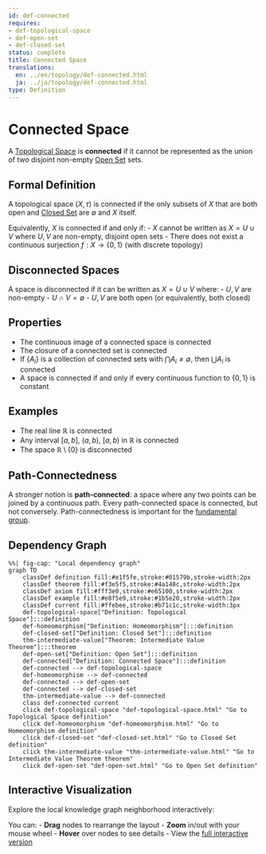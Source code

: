 ```yaml
---
id: def-connected
requires:
- def-topological-space
- def-open-set
- def-closed-set
status: complete
title: Connected Space
translations:
  en: ../en/topology/def-connected.html
  ja: ../ja/topology/def-connected.html
type: Definition
---
```


# Connected Space {#def-connected}

A [Topological Space](def-topological-space.qmd) is **connected** if it cannot be represented as the union of two disjoint non-empty [Open Set](def-open-set.qmd) sets.

## Formal Definition

A topological space $(X, \tau)$ is connected if the only subsets of $X$ that are both open and [Closed Set](def-closed-set.qmd) are $\emptyset$ and $X$ itself.

Equivalently, $X$ is connected if and only if:
- $X$ cannot be written as $X = U \cup V$ where $U, V$ are non-empty, disjoint open sets
- There does not exist a continuous surjection $f: X \to \{0, 1\}$ (with discrete topology)

## Disconnected Spaces

A space is disconnected if it can be written as $X = U \cup V$ where:
- $U, V$ are non-empty
- $U \cap V = \emptyset$
- $U, V$ are both open (or equivalently, both closed)

## Properties

- The continuous image of a connected space is connected
- The closure of a connected set is connected
- If $\{A_i\}$ is a collection of connected sets with $\bigcap A_i \neq \emptyset$, then $\bigcup A_i$ is connected
- A space is connected if and only if every continuous function to $\{0, 1\}$ is constant

## Examples

- The real line $\mathbb{R}$ is connected
- Any interval $[a, b]$, $(a, b)$, $[a, b)$ in $\mathbb{R}$ is connected
- The space $\mathbb{R} \setminus \{0\}$ is disconnected

## Path-Connectedness

A stronger notion is **path-connected**: a space where any two points can be joined by a continuous path. Every path-connected space is connected, but not conversely. Path-connectedness is important for the [fundamental group](def-fundamental-group.qmd).

## Dependency Graph

```mermaid
%%| fig-cap: "Local dependency graph"
graph TD
    classDef definition fill:#e1f5fe,stroke:#01579b,stroke-width:2px
    classDef theorem fill:#f3e5f5,stroke:#4a148c,stroke-width:2px
    classDef axiom fill:#fff3e0,stroke:#e65100,stroke-width:2px
    classDef example fill:#e8f5e9,stroke:#1b5e20,stroke-width:2px
    classDef current fill:#ffebee,stroke:#b71c1c,stroke-width:3px
    def-topological-space["Definition: Topological Space"]:::definition
    def-homeomorphism["Definition: Homeomorphism"]:::definition
    def-closed-set["Definition: Closed Set"]:::definition
    thm-intermediate-value["Theorem: Intermediate Value Theorem"]:::theorem
    def-open-set["Definition: Open Set"]:::definition
    def-connected["Definition: Connected Space"]:::definition
    def-connected --> def-topological-space
    def-homeomorphism --> def-connected
    def-connected --> def-open-set
    def-connected --> def-closed-set
    thm-intermediate-value --> def-connected
    class def-connected current
    click def-topological-space "def-topological-space.html" "Go to Topological Space definition"
    click def-homeomorphism "def-homeomorphism.html" "Go to Homeomorphism definition"
    click def-closed-set "def-closed-set.html" "Go to Closed Set definition"
    click thm-intermediate-value "thm-intermediate-value.html" "Go to Intermediate Value Theorem theorem"
    click def-open-set "def-open-set.html" "Go to Open Set definition"
```

## Interactive Visualization

Explore the local knowledge graph neighborhood interactively:

::: {.graph-viz data-id="def-connected" data-width="700" data-height="500"}
:::

You can:
- **Drag** nodes to rearrange the layout
- **Zoom** in/out with your mouse wheel
- **Hover** over nodes to see details
- View the [full interactive version](../../output/interactive/en/def-connected.html){target="_blank"}
